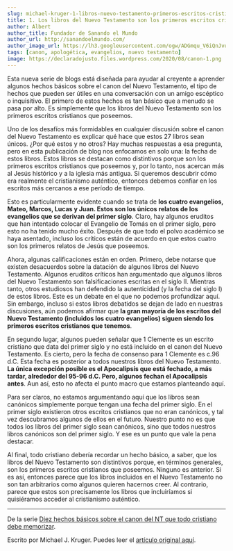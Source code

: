 ```yaml
---
slug: michael-kruger-1-libros-nuevo-testamento-primeros-escritos-cristianos
title: 1. Los libros del Nuevo Testamento son los primeros escritos cristianos que tenemos
author: Albert
author_title: Fundador de Sanando el Mundo
author_url: http://sanandoelmundo.com/
author_image_url: https://lh3.googleusercontent.com/ogw/ADGmqu_V6iQnJvuIOUFQJ8ebZQW6vvBd8lk0fipmF92Z
tags: [canon, apologética, evangelios, nuevo testamento]
image: https://declaradojusto.files.wordpress.com/2020/08/canon-1.png
---
```


<Redirect to="/articles/diez-hechos-basicos-sobre-el-canon-del-nt-que-todo-cristiano-debe-memorizar" />

Esta nueva serie de blogs está diseñada para ayudar al creyente a aprender algunos hechos básicos sobre el canon del Nuevo Testamento, el tipo de hechos que pueden ser útiles en una conversación con un amigo escéptico o inquisitivo. El primero de estos hechos es tan básico que a menudo se pasa por alto. Es simplemente que los libros del Nuevo Testamento son los primeros escritos cristianos que poseemos.

Uno de los desafíos más formidables en cualquier discusión sobre el canon del Nuevo Testamento es explicar qué hace que estos 27 libros sean únicos. ¿Por qué estos y no otros? Hay muchas respuestas a esa pregunta, pero en esta publicación de blog nos enfocamos en solo una: la fecha de estos libros. Estos libros se destacan como distintivos porque son los primeros escritos cristianos que poseemos y, por lo tanto, nos acercan más al Jesús histórico y a la iglesia más antigua. Si queremos descubrir cómo era realmente el cristianismo auténtico, entonces debemos confiar en los escritos más cercanos a ese período de tiempo.

<!--truncate-->

Esto es particularmente evidente cuando se trata de **los cuatro evangelios, Mateo, Marcos, Lucas y Juan. Estos son los únicos relatos de los evangelios que se derivan del primer siglo**. Claro, hay algunos eruditos que han intentado colocar el Evangelio de Tomás en el primer siglo, pero esto no ha tenido mucho éxito. Después de que todo el polvo académico se haya asentado, incluso los críticos están de acuerdo en que estos cuatro son los primeros relatos de Jesús que poseemos.

Ahora, algunas calificaciones están en orden. Primero, debe notarse que existen desacuerdos sobre la datación de algunos libros del Nuevo Testamento. Algunos eruditos críticos han argumentado que algunos libros del Nuevo Testamento son falsificaciones escritas en el siglo II. Mientras tanto, otros estudiosos han defendido la autenticidad (y la fecha del siglo I) de estos libros. Este es un debate en el que no podemos profundizar aquí. Sin embargo, incluso si estos libros debatidos se dejan de lado en nuestras discusiones, aún podemos afirmar que **la gran mayoría de los escritos del Nuevo Testamento (incluidos los cuatro evangelios) siguen siendo los primeros escritos cristianos que tenemos**.

En segundo lugar, algunos pueden señalar que 1 Clemente es un escrito cristiano que data del primer siglo y no está incluido en el canon del Nuevo Testamento. Es cierto, pero la fecha de consenso para 1 Clemente es c.96 d.C. Esta fecha es posterior a todos nuestros libros del Nuevo Testamento. **La única excepción posible es el Apocalipsis que está fechado, a más tardar, alrededor del 95-96 d.C. Pero, algunos fechan el Apocalipsis antes**. Aun así, esto no afecta el punto macro que estamos planteando aquí.

Para ser claros, no estamos argumentando aquí que los libros sean canónicos simplemente porque tengan una fecha del primer siglo. En el primer siglo existieron otros escritos cristianos que no eran canónicos, y tal vez descubramos algunos de ellos en el futuro. Nuestro punto no es que todos los libros del primer siglo sean canónicos, sino que todos nuestros libros canónicos son del primer siglo. Y ese es un punto que vale la pena destacar.

Al final, todo cristiano debería recordar un hecho básico, a saber, que los libros del Nuevo Testamento son distintivos porque, en términos generales, son los primeros escritos cristianos que poseemos. Ninguno es anterior. Si es así, entonces parece que los libros incluidos en el Nuevo Testamento no son tan arbitrarios como algunos quieren hacernos creer. Al contrario, parece que estos son precisamente los libros que incluiríamos si quisiéramos acceder al cristianismo auténtico.

--------

De la serie [Diez hechos básicos sobre el canon del NT que todo cristiano debe memorizar](michael-kruger-diez-hechos-basicos-canon-nt-todo-cristiano-debe-memorizar).

<div className="alert alert--secondary" role="alert">
  Escrito por Michael J. Kruger. Puedes leer el <a href="http://wp.me/p2dVaB-dB">artículo original aquí</a>.
</div>